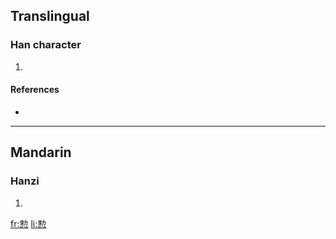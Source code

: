 ==Translingual==

===Han character===
{{Han char|rn=61|rad=心|as=10|sn=14|four=|canj=木尸心 (DSP), X木尸心 (XDSP)}}

# {{defn|Han|sort=心10}}

====References====
* {{Han ref|kx=0396.390|dkj=11016|dj=0735.290|hdz=42333.110|uh=6138|ud=24888}}

----

==Mandarin==

===Hanzi===
{{cmn-hanzi|pin=[[zhěng]] ([[zheng3]])|wg=cheng<sup>3</sup>}}

# {{defn|Mandarin}}

[[fr:愸]]
[[li:愸]]